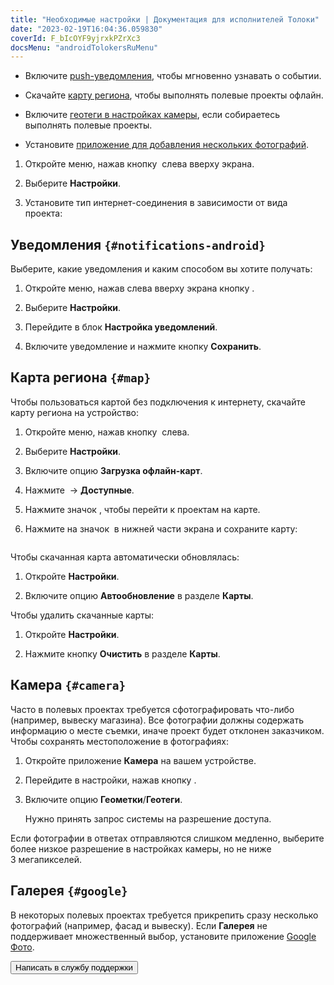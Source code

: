 ```yaml
---
title: "Необходимые настройки | Документация для исполнителей Толоки"
date: "2023-02-19T16:04:36.059830"
coverId: F_bIcOYF9yjrxkPZrXc3
docsMenu: "androidTolokersRuMenu"
---
```



<RuSettingsContent1/>

- Включите [push-уведомления](#notifications-android), чтобы мгновенно узнавать о событии.

- Скачайте [карту региона](#map), чтобы выполнять полевые проекты офлайн.

- Включите [геотеги в настройках камеры](#camera), если собираетесь выполнять полевые проекты.

- Установите [приложение для добавления нескольких фотографий](#google).

<RuSettingsContent2/>

1. Откройте меню, нажав кнопку <img src="https://toloka.ai/files/hamburger-menu.svg" alt="" /> слева вверху экрана.

1. Выберите **Настройки**.

1. Установите тип интернет-соединения в зависимости от вида проекта:

    <RuSettingsContent3/>

## Уведомления `{#notifications-android}`

Выберите, какие уведомления и каким способом вы хотите получать:

1. Откройте меню, нажав слева вверху экрана кнопку <img src="https://toloka.ai/files/hamburger-menu.svg" alt="" />.

1. Выберите **Настройки**.

1. Перейдите в блок **Настройка уведомлений**.

1. Включите уведомление и нажмите кнопку **Сохранить**.

## Карта региона `{#map}`
Чтобы пользоваться картой без подключения к интернету, скачайте карту региона на устройство:

1. Откройте меню, нажав кнопку <img src="https://toloka.ai/files/hamburger-menu.svg" alt="" /> слева.

1. Выберите **Настройки**.

1. Включите опцию **Загрузка офлайн-карт**.

1. Нажмите <img src="https://toloka.ai/files/hamburger-menu.svg" alt="" /> → **Доступные**.

1. Нажмите значок <img src="https://tlkfrontprod.azureedge.net/portal-production/static/uploaded/images/1677848088341/1677848088341_original_png.png" alt="" />, чтобы перейти к проектам на карте.

1. Нажмите на значок <img src="https://tlkfrontprod.azureedge.net/portal-production/static/uploaded/images/1677848074133/1677848074133_original_png.png" alt="" /> в нижней части экрана и сохраните карту:

    <Image width="300px" withBackground imageId="1677848144699" alt="" />

Чтобы скачанная карта автоматически обновлялась:

1. Откройте **Настройки**.

1. Включите опцию **Автообновление** в разделе **Карты**.

Чтобы удалить скачанные карты:

1. Откройте **Настройки**.

1. Нажмите кнопку **Очистить** в разделе **Карты**.

## Камера `{#camera}`

Часто в полевых проектах требуется сфотографировать что-либо (например, вывеску магазина). Все фотографии должны содержать информацию о месте съемки, иначе проект будет отклонен заказчиком. Чтобы сохранять местоположение в фотографиях:

1. Откройте приложение **Камера** на вашем устройстве.

1. Перейдите в настройки, нажав кнопку <img src="https://tlkfrontprod.azureedge.net/portal-production/static/uploaded/images/1677847613391/1677847613391_original_svg.svg" alt="" />.

1. Включите опцию **Геометки**/**Геотеги**.

    <Note mode="note" title="Примечание">

    Нужно принять запрос системы на разрешение доступа.

    </Note>

Если фотографии в ответах отправляются слишком медленно, выберите более низкое разрешение в настройках камеры, но не ниже 3 мегапикселей.

## Галерея `{#google}`

В некоторых полевых проектах требуется прикрепить сразу несколько фотографий (например, фасад и вывеску). Если **Галерея** не поддерживает множественный выбор, установите приложение [Google Фото](https://play.google.com/store/apps/details?id=com.google.android.apps.photos).

<Button view="defaultInverse" size="l" type="link" url="../troubleshooting/support?form-source=settings">Написать в службу поддержки</Button>
